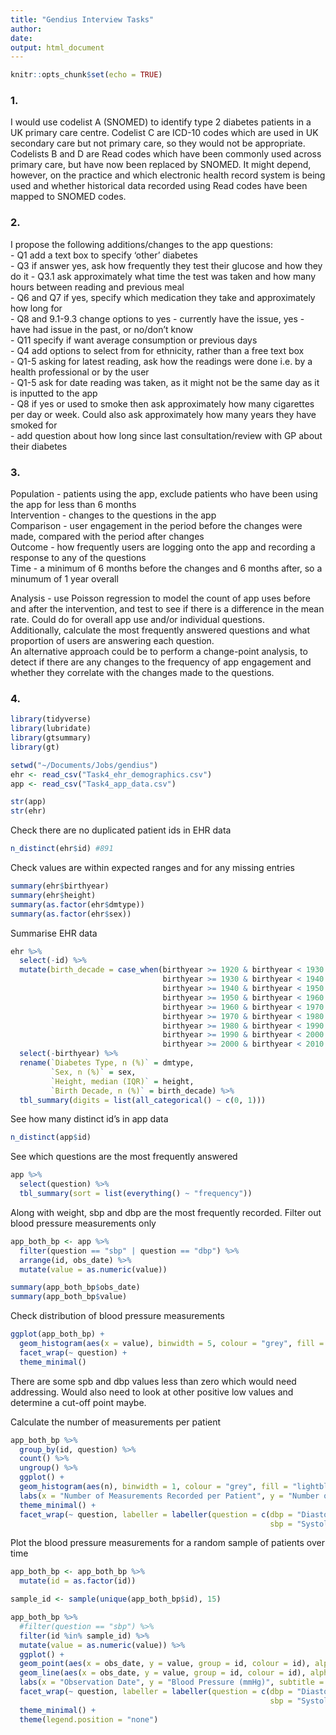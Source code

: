 ```yaml
---
title: "Gendius Interview Tasks"
author: 
date: 
output: html_document
---
```


```r
knitr::opts_chunk$set(echo = TRUE)
```
  
  

### 1. 
I would use codelist A (SNOMED) to identify type 2 diabetes patients in a UK primary care centre. 
Codelist C are ICD-10 codes which are used in UK secondary care but not primary care, so they would not be appropriate.   
Codelists B and D are Read codes which have been commonly used across primary care, but have now been replaced by SNOMED. It might depend, however, on the practice and which electronic health record system is being used and whether historical data recorded using Read codes have been mapped to SNOMED codes.   

### 2.

I propose the following additions/changes to the app questions:  
 - Q1 add a text box to specify 'other' diabetes  
 - Q3 if answer yes, ask how frequently they test their glucose and how they do it
 - Q3.1 ask approximately what time the test was taken and how many hours between   reading and previous meal  
 - Q6 and Q7 if yes, specify which medication they take and approximately how long for  
 - Q8 and 9.1-9.3 change options to yes - currently have the issue, yes - have     had issue in the past, or no/don't know  
 - Q11 specify if want average consumption or previous days  
 - Q4 add options to select from for ethnicity, rather than a free text box  
 - Q1-5 asking for latest reading, ask how the readings were done i.e. by a health professional or by the user  
 - Q1-5 ask for date reading was taken, as it might not be the same day as it is inputted to the app  
 - Q8 if yes or used to smoke then ask approximately how many cigarettes per day or week. Could also ask approximately how many years they have smoked for  
 - add question about how long since last consultation/review with GP about their diabetes
 
### 3. 
 
 Population - patients using the app, exclude patients who have been using the app for less than 6 months   
 Intervention - changes to the questions in the app  
 Comparison - user engagement in the period before the changes were made, compared with the period after changes  
 Outcome - how frequently users are logging onto the app and recording a response to any of the questions  
 Time - a minimum of 6 months before the changes and 6 months after, so a minumum of 1 year overall  
   
 Analysis - use Poisson regression to model the count of app uses before and after the intervention, and test to see if there is a difference in the mean rate. Could do for overall app use and/or individual questions.   
 Additionally, calculate the most frequently answered questions and what proportion of users are answering each question.   
 An alternative approach could be to perform a change-point analysis, to detect if there are any changes to the frequency of app engagement and whether they correlate with the changes made to the questions. 
 
### 4. 

```r
library(tidyverse)
library(lubridate)
library(gtsummary)
library(gt)

setwd("~/Documents/Jobs/gendius")
ehr <- read_csv("Task4_ehr_demographics.csv")
app <- read_csv("Task4_app_data.csv")
```

```r
str(app)
str(ehr)
```

Check there are no duplicated patient ids in EHR data   
   

```r
n_distinct(ehr$id) #891
```


Check values are within expected ranges and for any missing entries    
      
```r
summary(ehr$birthyear)
summary(ehr$height)
summary(as.factor(ehr$dmtype))
summary(as.factor(ehr$sex))
```

Summarise EHR data
   
     
```r
ehr %>%
  select(-id) %>%
  mutate(birth_decade = case_when(birthyear >= 1920 & birthyear < 1930 ~ "1920's",
                                  birthyear >= 1930 & birthyear < 1940 ~ "1930's",
                                  birthyear >= 1940 & birthyear < 1950 ~ "1950's",
                                  birthyear >= 1950 & birthyear < 1960 ~ "1960's",
                                  birthyear >= 1960 & birthyear < 1970 ~ "1970's",
                                  birthyear >= 1970 & birthyear < 1980 ~ "1980's",
                                  birthyear >= 1980 & birthyear < 1990 ~ "1990's",
                                  birthyear >= 1990 & birthyear < 2000 ~ "1990's",
                                  birthyear >= 2000 & birthyear < 2010 ~ "2000's")) %>%
  select(-birthyear) %>%
  rename(`Diabetes Type, n (%)` = dmtype,
         `Sex, n (%)` = sex,
         `Height, median (IQR)` = height,
         `Birth Decade, n (%)` = birth_decade) %>%
  tbl_summary(digits = list(all_categorical() ~ c(0, 1)))
```

See how many distinct id's in app data
   
     
```r
n_distinct(app$id)   
```
   
      
See which questions are the most frequently answered  
   

```r
app %>%
  select(question) %>%
  tbl_summary(sort = list(everything() ~ "frequency"))
```

  
Along with weight, sbp and dbp are the most frequently recorded.
Filter out blood pressure measurements only  
  
  
```r

app_both_bp <- app %>%
  filter(question == "sbp" | question == "dbp") %>%
  arrange(id, obs_date) %>%
  mutate(value = as.numeric(value))

summary(app_both_bp$obs_date)
summary(app_both_bp$value)
```
  
Check distribution of blood pressure measurements  
  
    

```r
ggplot(app_both_bp) +
  geom_histogram(aes(x = value), binwidth = 5, colour = "grey", fill = "lightgrey") +
  facet_wrap(~ question) +
  theme_minimal()
```  
  
There are some spb and dbp values less than zero which would need addressing. Would also need to look at other positive low values and determine a cut-off point maybe.     
   
   
Calculate the number of measurements per patient   

```r
app_both_bp %>%
  group_by(id, question) %>%
  count() %>%
  ungroup() %>%
  ggplot() +
  geom_histogram(aes(n), binwidth = 1, colour = "grey", fill = "lightblue") +
  labs(x = "Number of Measurements Recorded per Patient", y = "Number of Patients") +
  theme_minimal() +
  facet_wrap(~ question, labeller = labeller(question = c(dbp = "Diastolic Blood Pressure",
                                                          sbp = "Systolic Blood Pressure")))
```
  
Plot the blood pressure measurements for a random sample of patients over time  
  
```r

app_both_bp <- app_both_bp %>%
  mutate(id = as.factor(id))

sample_id <- sample(unique(app_both_bp$id), 15)

app_both_bp %>%
  #filter(question == "sbp") %>%
  filter(id %in% sample_id) %>%
  mutate(value = as.numeric(value)) %>%
  ggplot() +
  geom_point(aes(x = obs_date, y = value, group = id, colour = id), alpha = 0.5) +
  geom_line(aes(x = obs_date, y = value, group = id, colour = id), alpha = 0.5) +
  labs(x = "Observation Date", y = "Blood Pressure (mmHg)", subtitle = "Each coloured line represents the blood pressure measurements for a single patient") +
  facet_wrap(~ question, labeller = labeller(question = c(dbp = "Diastolic Blood Pressure",
                                                          sbp = "Systolic Blood Pressure"))) +
  theme_minimal() + 
  theme(legend.position = "none")
```